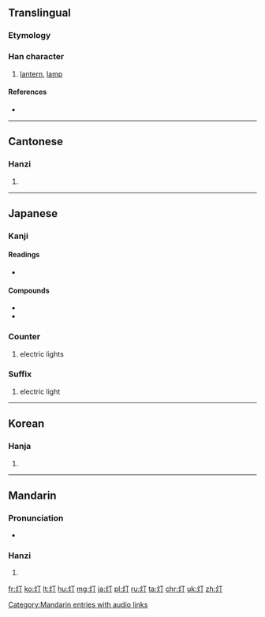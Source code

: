 {{also|燈}}
==Translingual==

===Etymology===
{{Han simp|燈|f=登|t=丁}}

===Han character===
{{Han char|rn=86|rad=火|as=02|sn=6|four=|canj=火一弓 (FMN)|ids=⿰[[火]][[丁]]}}

# [[lantern]], [[lamp]]

====References====
* {{Han ref|kx=0665.060|dkj=18855|dj=1075.030|hdz=32188.030|uh=706F|ud=28783}}

----

==Cantonese==

===Hanzi===
{{yue-hanzi|jyut=dang1|y=dang1|tra=燈}}

# {{defn|lang=yue|sort=火02}}

----

==Japanese==
===Kanji===
{{ja-kanji|grade=4|rs=火02}}

====Readings====
* {{ja-readings
|goon=[[とう]] (tō), [[ちょう]] (chō) < [[ちやう]] (chau)
|kanon=[[とう]] (tō), [[てい]] (tei)
|kanyoon=[[ちん]] (chin) {{qualifier|non-[[w:Jōyō kanji|Jōyō]] reading}}, [[とん]] (ton) {{qualifier|non-[[w:Jōyō kanji|Jōyō]] reading}}
|kun=[[ひ]] (hi)<br
/>''Non-[[w:Jōyō kanji|Jōyō]] readings'': [[あかり|あか.り]] ([[灯り]], aka.ri), [[あかし]] (akashi), [[ほ|ほ-]] (ho-) {{qualifier|rare}}, [[ともす|とも.す]] ({{ja-l|灯す}}, tomo.su), [[ともし]] ({{ja-l|灯し}}, {{ja-l|灯}}, tomoshi), [[ともしび]] (tomoshibi), [[ともる|とも.る]] ({{ja-l|灯る}}, tomo.ru), [[とぼす|とぼ.す]] ({{ja-l|灯す}}, tobo.su), [[とぼし]] ({{ja-l|灯し}}, {{ja-l|灯}}, toboshi), [[とぼる|とぼ.る]] ({{ja-l|灯る}}, tobo.ru)
}}

====Compounds====
* {{ja-l|灯籠|とうろう|tōrō}}
* {{l|ja|幻灯|tr={{l|ja|げんとう}}, ''[[gentō]]''}}

===Counter===
{{ja-pos|s|counter|hira=とう|rom=-tō|kyu=燈}} 
# electric lights

===Suffix===
{{ja-pos|s|kyu=燈|suffix|hira=とう|rom=-tō}}

# electric light

----

==Korean==

===Hanja===
{{ko-hanja|hangeul=[[정]], [[등]]|eumhun=|rv=jeong, deung|mr=chŏng, tŭng|y=ceng, tung}}

# {{defn|lang=ko|sort=火02}}

----

==Mandarin==

===Pronunciation===
* {{audio|zh-dēng.ogg|audio}}

===Hanzi===
{{cmn-hanzi|tra=燈|pin=[[dēng]] ([[deng1]])|wg=teng<sup>1</sup>}}

# {{defn|lang=cmn|sort=火02}}

[[Category:Mandarin entries with audio links]]

[[fr:灯]]
[[ko:灯]]
[[lt:灯]]
[[hu:灯]]
[[mg:灯]]
[[ja:灯]]
[[pl:灯]]
[[ru:灯]]
[[ta:灯]]
[[chr:灯]]
[[uk:灯]]
[[zh:灯]]